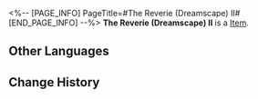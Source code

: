 <%-- [PAGE_INFO]
PageTitle=#The Reverie (Dreamscape) II#
[END_PAGE_INFO] --%>
{{Item Infobox
|id          = 252440
|image       = Item The Reverie (Dreamscape) II.png{{subst:void|<!--$UPLOAD:<<SpriteOutput/Quest/PlanetFes/SwapCardPic/SwapCardPiece/4002_2.png>-<Item The Reverie (Dreamscape) II.png>-<Item Icons>>-->}}
|type        = 
|invCategory = 
|rarity      = 5
|effect      = 
|description = Complete a Memory Card set to gain buffs.
}}
{{Description|The trailblazing memories deep in your mind will provide inspiration to the game once you recall it in full.}}
'''The Reverie (Dreamscape) II''' is a [[Item]].

==Other Languages==
{{Other Languages
|en   = The Reverie (Dreamscape) II
|zhs  = 「白日梦」酒店·梦境-Ⅱ
|zht  = 「白日夢」飯店•夢境-Ⅱ
|ja   = 「ホテル・レバリー」・夢境-II
|ko   = 「레버리」 호텔•꿈세계-Ⅱ
|es   = Hotel Fantasía (paisaje onírico)&nbsp;II
|fr   = Hôtel Rêverie du Pays des rêves (II)
|ru   = Отель «Грёзы» (Мир грёз) II
|th   = โรงแรม Reverie - แดนฝัน II
|vi   = Khách Sạn Mộng Mơ-Cõi Mộng II
|de   = Hotel Reverie (Traumlandschaft) (II)
|id   = "Reverie" Hotel - Dunia Mimpi Ⅱ
|pt   = O Devaneio (Mundonírico) II
}}

==Change History==
{{Change History|3.2}}